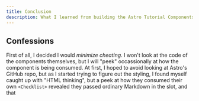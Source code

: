 ```yaml
---
title: Conclusion
description: What I learned from building the Astro Tutorial Components.
---
```


## Confessions

First of all, I decided I would *minimize cheating*. I won't look at the code of the components themselves, but I will "peek" occassionally at how the component is being consumed. At first, I hoped to avoid looking at Astro's GitHub repo, but as I started trying to figure out the styling, I found myself caught up with "HTML thinking", but a peek at how they consumed their own `<Checklist>` revealed they passed ordinary Markdown in the slot, and that